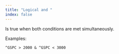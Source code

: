 ---
title: "Logical and "
index: false
---

Is true when both conditions are met simultaneously.

Examples:

`^GSPC > 2000 & ^GSPC < 3000`
